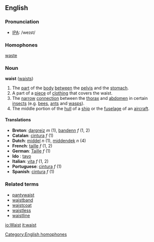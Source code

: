 ==English==
===Pronunciation===
*[[IPA]]: /weɪst/

===Homophones===
[[waste]]
[[Category:English homophones]]

===Noun===
'''waist''' ([[waists]])

#The [[part]] of the [[body]] [[between]] the [[pelvis]] and the [[stomach]].
#A part of a [[piece]] of [[clothing]] that covers the waist.
#The [[narrow]] [[connection]] between the [[thorax]] and [[abdomen]] in certain [[insect]]s (e.g. [[bee]]s, [[ant]]s and [[wasp]]s).
#The middle portion of the [[hull]] of a [[ship]] or the [[fuselage]] of an [[aircraft]].

====Translations====
*'''Breton''': [[dargreiz]] ''m'' (1), [[bandenn]] ''f'' (1, 2)
*'''Catalan''': [[cintura]] ''f'' (1)
*'''Dutch''': [[middel]] ''n'' (1), [[middendek]] ''n'' (4)
*'''French''': [[taille]] ''f'' (1, 2)
*'''German''': [[Taille]] ''f'' (1)
*'''Ido''' : [[tayo]]
*'''Italian''': [[vita#Italian|vita]] ''f'' (1, 2)
*'''Portuguese''': [[cintura]] ''f'' (1)
*'''Spanish''': [[cintura]] ''f'' (1)

===Related terms===
*[[pantywaist]]
*[[waistband]]
*[[waistcoat]]
*[[waistless]]
*[[waistline]]

[[io:Waist]]
[[it:waist]]